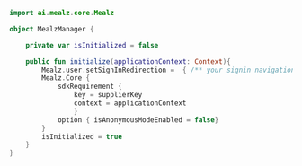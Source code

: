 ```kotlin
import ai.mealz.core.Mealz

object MealzManager {

    private var isInitialized = false

    public fun initialize(applicationContext: Context){
        Mealz.user.setSignInRedirection =  { /** your signin navigation method*/ }
        Mealz.Core {
            sdkRequirement {
                key = supplierKey
                context = applicationContext
                }   
            option { isAnonymousModeEnabled = false}
        }
        isInitialized = true
    }
}
```